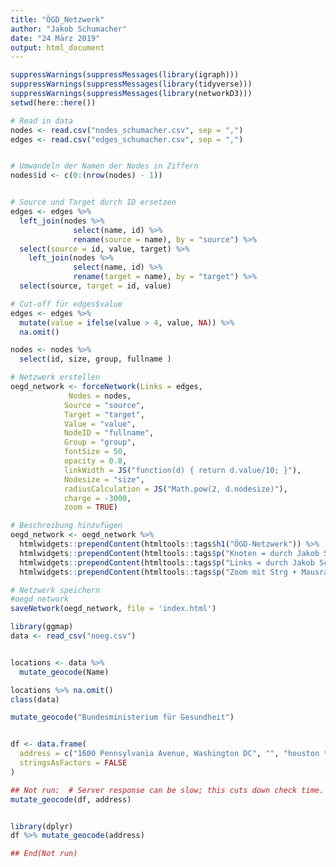```yaml
---
title: "ÖGD_Netzwerk"
author: "Jakob Schumacher"
date: "24 März 2019"
output: html_document
---
```


```r
suppressWarnings(suppressMessages(library(igraph)))
suppressWarnings(suppressMessages(library(tidyverse)))
suppressWarnings(suppressMessages(library(networkD3)))
setwd(here::here())
```


```r
# Read in data
nodes <- read.csv("nodes_schumacher.csv", sep = ",")
edges <- read.csv("edges_schumacher.csv", sep = ",")


# Umwandeln der Namen der Nodes in Ziffern
nodes$id <- c(0:(nrow(nodes) - 1))


# Source und Target durch ID ersetzen
edges <- edges %>% 
  left_join(nodes %>% 
              select(name, id) %>% 
              rename(source = name), by = "source") %>% 
  select(source = id, value, target) %>% 
    left_join(nodes %>% 
              select(name, id) %>% 
              rename(target = name), by = "target") %>% 
  select(source, target = id, value) 

# Cut-off für edges$value
edges <- edges %>% 
  mutate(value = ifelse(value > 4, value, NA)) %>% 
  na.omit()

nodes <- nodes %>% 
  select(id, size, group, fullname )

```


```r
# Netzwerk erstellen
oegd_network <- forceNetwork(Links = edges, 
             Nodes = nodes,
            Source = "source", 
            Target = "target",
            Value = "value", 
            NodeID = "fullname",
            Group = "group", 
            fontSize = 50,
            opacity = 0.8,
            linkWidth = JS("function(d) { return d.value/10; }"),
            Nodesize = "size",
            radiusCalculation = JS("Math.pow(2, d.nodesize)"),
            charge = -3000,
            zoom = TRUE) 

# Beschreibung hinzufügen
oegd_network <- oegd_network %>% 
  htmlwidgets::prependContent(htmltools::tags$h1("ÖGD-Netzwerk")) %>% 
  htmlwidgets::prependContent(htmltools::tags$p("Knoten = durch Jakob Schumacher geschätzten Anzahl aller Mitarbeitenden der Einrichtung. Größenformel= 2^10log(Anzahl)")) %>%  
  htmlwidgets::prependContent(htmltools::tags$p("Links = durch Jakob Schumacher geschätzte jährliche Anzahl der Kontakt bei denen eine relevante Information ausgetauscht wird. Größenformel = Anzahl/10")) %>% 
  htmlwidgets::prependContent(htmltools::tags$p("Zoom mit Strg + Mausrad")) 

# Netzwerk speichern
#oegd_network
saveNetwork(oegd_network, file = 'index.html')

```




```r
library(ggmap)
data <- read_csv("noeg.csv")


locations <- data %>% 
  mutate_geocode(Name)

locations %>% na.omit()
class(data)

mutate_geocode("Bundesministerium für Gesundheit")


df <- data.frame(
  address = c("1600 Pennsylvania Avenue, Washington DC", "", "houston texas"),
  stringsAsFactors = FALSE
)

## Not run:  # Server response can be slow; this cuts down check time.
mutate_geocode(df, address)


library(dplyr)
df %>% mutate_geocode(address)

## End(Not run)

```

